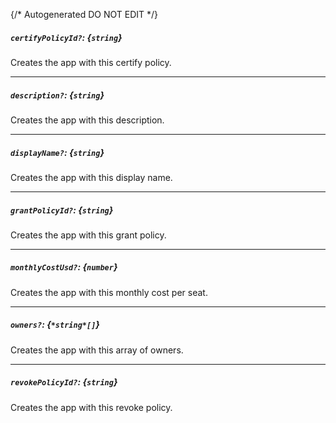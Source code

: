 {/* Autogenerated DO NOT EDIT  */}
##### `certifyPolicyId?`: *{`string`}*
Creates the app with this certify policy.

---
##### `description?`: *{`string`}*
Creates the app with this description.

---
##### `displayName?`: *{`string`}*
Creates the app with this display name.

---
##### `grantPolicyId?`: *{`string`}*
Creates the app with this grant policy.

---
##### `monthlyCostUsd?`: *{`number`}*
Creates the app with this monthly cost per seat.

---
##### `owners?`: *{`*string*[]`}*
Creates the app with this array of owners.

---
##### `revokePolicyId?`: *{`string`}*
Creates the app with this revoke policy.


